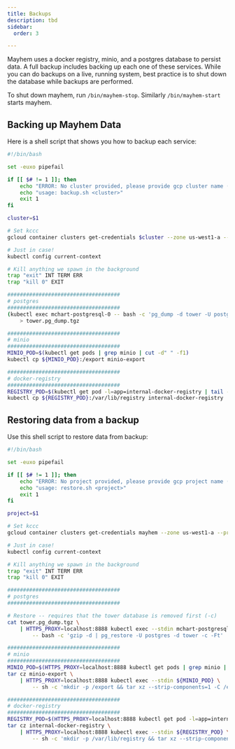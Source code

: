 ```yaml
---
title: Backups
description: tbd
sidebar: 
  order: 3

---
```


Mayhem uses a docker registry, minio, and a postgres database to persist data.  A full backup includes backing up each one of these services.  While you can do backups on a live, running system, best practice is to shut down the database while backups are performed. 

To shut down mayhem, run `/bin/mayhem-stop`. Similarly `/bin/mayhem-start` starts mayhem. 

## Backing up Mayhem Data

Here is a shell script that shows you how to backup each service:

```bash
#!/bin/bash

set -euxo pipefail

if [[ $# != 1 ]]; then
	echo "ERROR: No cluster provided, please provide gcp cluster name (i.e. customer-forallsecure-com)."
	echo "usage: backup.sh <cluster>"
	exit 1
fi

cluster=$1

# Set kccc
gcloud container clusters get-credentials $cluster --zone us-west1-a --project forallsecure-1

# Just in case!
kubectl config current-context

# Kill anything we spawn in the background
trap "exit" INT TERM ERR
trap "kill 0" EXIT

####################################
# postgres
####################################
(kubectl exec mchart-postgresql-0 -- bash -c 'pg_dump -d tower -U postgres -Ft | gzip -9') \
	> tower.pg_dump.tgz

####################################
# minio
####################################
MINIO_POD=$(kubectl get pods | grep minio | cut -d" " -f1)
kubectl cp ${MINIO_POD}:/export minio-export

####################################
# docker-registry
####################################
REGISTRY_POD=$(kubectl get pod -l=app=internal-docker-registry | tail -1 | cut -d" " -f1)
kubectl cp ${REGISTRY_POD}:/var/lib/registry internal-docker-registry
```
## Restoring data from a backup

Use this shell script to restore data from backup:

```bash
#!/bin/bash

set -euxo pipefail

if [[ $# != 1 ]]; then
	echo "ERROR: No project provided, please provide gcp project name (i.e. customer-000001)."
	echo "usage: restore.sh <project>"
	exit 1
fi

project=$1

# Set kccc
gcloud container clusters get-credentials mayhem --zone us-west1-a --project $project

# Just in case!
kubectl config current-context

# Kill anything we spawn in the background
trap "exit" INT TERM ERR
trap "kill 0" EXIT

####################################
# postgres
####################################

# Restore -- requires that the tower database is removed first (-c)
cat tower.pg_dump.tgz \
	| HTTPS_PROXY=localhost:8888 kubectl exec --stdin mchart-postgresql-0 \
		-- bash -c 'gzip -d | pg_restore -U postgres -d tower -c -Ft'

####################################
# minio
####################################
MINIO_POD=$(HTTPS_PROXY=localhost:8888 kubectl get pods | grep minio | cut -d" " -f1)
tar cz minio-export \
	| HTTPS_PROXY=localhost:8888 kubectl exec --stdin ${MINIO_POD} \
		-- sh -c 'mkdir -p /export && tar xz --strip-components=1 -C /export'

####################################
# docker-registry
####################################
REGISTRY_POD=$(HTTPS_PROXY=localhost:8888 kubectl get pod -l=app=internal-docker-registry | tail -1 | cut -d" " -f1)
tar cz internal-docker-registry \
	| HTTPS_PROXY=localhost:8888 kubectl exec --stdin ${REGISTRY_POD} \
		-- sh -c 'mkdir -p /var/lib/registry && tar xz --strip-components=1 -C /var/lib/registry'
```
